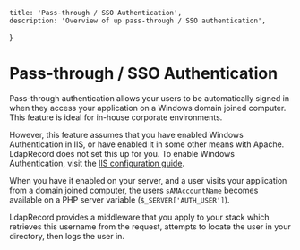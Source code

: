     title: 'Pass-through / SSO Authentication',
    description: 'Overview of up pass-through / SSO authentication',
}


# Pass-through / SSO Authentication

Pass-through authentication allows your users to be automatically signed in when they access your
application on a Windows domain joined computer. This feature is ideal for in-house corporate
environments.

However, this feature assumes that you have enabled Windows Authentication in IIS, or have enabled
it in some other means with Apache. LdapRecord does not set this up for you. To enable Windows
Authentication, visit the [IIS configuration guide](https://www.iis.net/configreference/system.webserver/security/authentication/windowsauthentication/providers/add).

When you have it enabled on your server, and a user visits your application from a domain joined computer,
the users `sAMAccountName` becomes available on a PHP server variable (`$_SERVER['AUTH_USER']`).

LdapRecord provides a middleware that you apply to your stack which retrieves this username
from the request, attempts to locate the user in your directory, then logs the user in.

